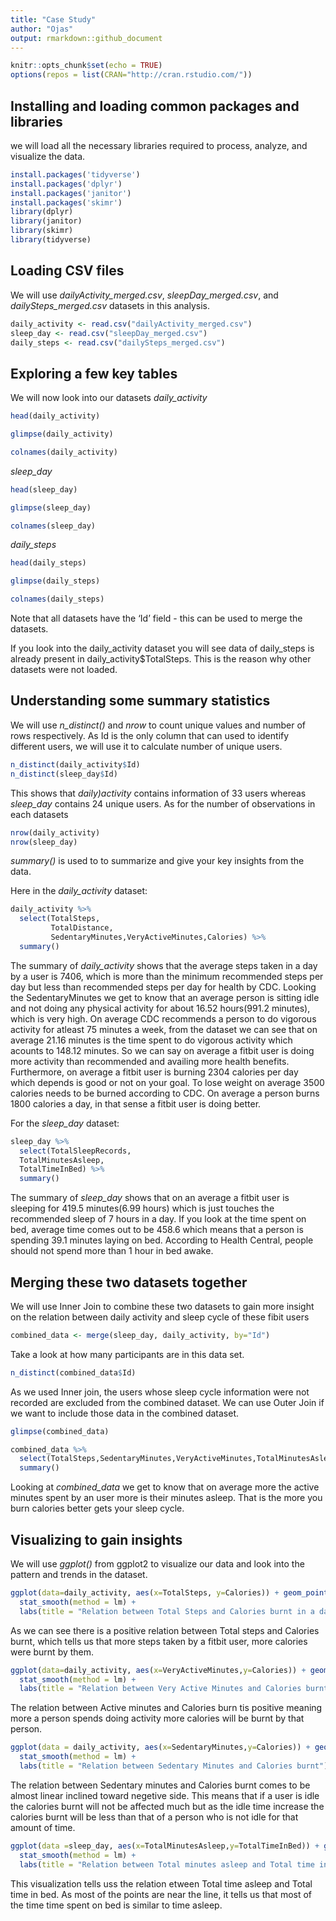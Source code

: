 ---
title: "Case Study"
author: "Ojas"
output: rmarkdown::github_document
---

```{r setup, include=FALSE}
knitr::opts_chunk$set(echo = TRUE)
options(repos = list(CRAN="http://cran.rstudio.com/"))
```
## Installing and loading common packages and libraries
we will load all the necessary libraries required to process, analyze, and visualize the data.

```{r echo=TRUE}
install.packages('tidyverse')
install.packages('dplyr')
install.packages('janitor')
install.packages('skimr')
library(dplyr)
library(janitor)
library(skimr)
library(tidyverse)
```


## Loading CSV files
We will use *dailyActivity_merged.csv*, *sleepDay_merged.csv*, and *dailySteps_merged.csv* datasets in this analysis. 

```{r}
daily_activity <- read.csv("dailyActivity_merged.csv")
sleep_day <- read.csv("sleepDay_merged.csv")
daily_steps <- read.csv("dailySteps_merged.csv")
```

## Exploring a few key tables
We will now look into our datasets
*daily_activity*
```{r}
head(daily_activity)
```

```{r}
glimpse(daily_activity)
```

```{r}
colnames(daily_activity)
```

*sleep_day*
```{r}
head(sleep_day)
```

```{r}
glimpse(sleep_day)
```

```{r}
colnames(sleep_day)
```
*daily_steps*
```{r}
head(daily_steps)
```

```{r}
glimpse(daily_steps)
```

```{r}
colnames(daily_steps)
```
Note that all datasets have the 'Id' field - this can be used to merge the datasets.

If you look into the daily_activity dataset you will see data of daily_steps is already present in daily_activity$TotalSteps. This is the reason why other datasets were not loaded.

## Understanding some summary statistics

We will use *n_distinct()* and *nrow* to count unique values and number of rows respectively. As Id is the only column that can used to identify different users, we will use it to calculate number of unique users.

```{r distinct users}
n_distinct(daily_activity$Id)
n_distinct(sleep_day$Id)
```
This shows that *daily)activity* contains information of 33 users whereas *sleep_day* contains 24 unique users.
As for the number of observations in each datasets
```{r observations}
nrow(daily_activity)
nrow(sleep_day)
```
*summary()* is used to to summarize and give your key insights from the data.

Here in the *daily_activity* dataset:
```{r}
daily_activity %>%  
  select(TotalSteps,
         TotalDistance,
         SedentaryMinutes,VeryActiveMinutes,Calories) %>%
  summary()
```
The summary of *daily_activity* shows that the average steps taken in a day by a user is 7406, which is more than the minimum recommended steps per day but less than recommended steps per day for health by CDC. Looking the SedentaryMinutes we get to know that an average person is sitting idle and not doing any physical activity for about 16.52 hours(991.2 minutes), which is very high. On average CDC recommends a person to do vigorous activity for atleast 75 minutes a week, from the dataset we can see that on average 21.16 minutes is the time spent to do vigorous activity which acounts to 148.12 minutes. So we can say on average a fitbit user is doing more activity than recommended and availing more health benefits. Furthermore, on average a fitbit user is burning 2304 calories per day which depends is good or not on your goal. To lose weight on average 3500 calories needs to be burned according to CDC. On average a person burns 1800 calories a day, in that sense a fitbit user is doing better.

For the *sleep_day* dataset:
```{r}
sleep_day %>%  
  select(TotalSleepRecords,
  TotalMinutesAsleep,
  TotalTimeInBed) %>%
  summary()
```

The summary of *sleep_day* shows that on an average a fitbit user is sleeping for 419.5 minutes(6.99 hours) which is just touches the recommended sleep of 7 hours in a day. If you look at the time spent on bed, average time comes out to be 458.6 which means that a person is spending 39.1 minutes laying on bed. According to Health Central, people should not spend more than 1 hour in bed awake.

## Merging these two datasets together

We will use Inner Join to combine these two datasets to gain more insight on the relation between daily activity and sleep cycle of these fibit users
```{r}
combined_data <- merge(sleep_day, daily_activity, by="Id")
```

Take a look at how many participants are in this data set.

```{r}
n_distinct(combined_data$Id)
```
As we used Inner join, the users whose sleep cycle information were not recorded are excluded from the combined dataset. We can use Outer Join if we want to include those data in the combined dataset.
```{r}
glimpse(combined_data)
```

```{r}
combined_data %>% 
  select(TotalSteps,SedentaryMinutes,VeryActiveMinutes,TotalMinutesAsleep,Calories) %>% 
  summary()
```
Looking at *combined_data* we get to know that on average more the active minutes spent by an user more is their minutes asleep. That is the more you burn calories better gets your sleep cycle.

## Visualizing to gain insights

We will use *ggplot()* from ggplot2 to visualize our data and look into the pattern and trends in the dataset.

```{r}
ggplot(data=daily_activity, aes(x=TotalSteps, y=Calories)) + geom_point() +
  stat_smooth(method = lm) + 
  labs(title = "Relation between Total Steps and Calories burnt in a day")
```
As we can see there is a positive relation between Total steps and Calories burnt, which tells us that more steps taken by a fitbit user, more calories were burnt by them.

```{r}
ggplot(data=daily_activity, aes(x=VeryActiveMinutes,y=Calories)) + geom_point() +
  stat_smooth(method = lm) + 
  labs(title = "Relation between Very Active Minutes and Calories burnt")
```
The relation between Active minutes and Calories burn tis positive meaning more a person spends doing activity more calories will be burnt by that person.

```{r}
ggplot(data = daily_activity, aes(x=SedentaryMinutes,y=Calories)) + geom_point() +
  stat_smooth(method = lm) + 
  labs(title = "Relation between Sedentary Minutes and Calories burnt")
```
The relation between Sedentary minutes and Calories burnt comes to be almost linear inclined toward negetive side. This means that if a user is idle the calories burnt will not be affected much but as the idle time increase the calories burnt will be less than that of a person who is not idle for that amount of time.

```{r}
ggplot(data =sleep_day, aes(x=TotalMinutesAsleep,y=TotalTimeInBed)) + geom_point() +
  stat_smooth(method = lm) + 
  labs(title = "Relation between Total minutes asleep and Total time in bed")
```
This visualization tells uss the relation etween Total time asleep and Total time in bed. As most of the points are near the line, it tells us that most of the time time spent on bed is similar to time asleep.